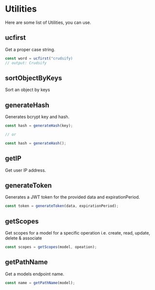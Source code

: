 # Utilities

Here are some list of Utilities, you can use.

## ucfirst

Get a proper case string.

```js
const word = ucfirst("crudsify)
// output: Crudsify
```

## sortObjectByKeys

Sort an object by keys

## generateHash

Generates bcrypt key and hash.

```js
const hash = generateHash(key);

// or

const hash = generateHash();
```

## getIP

Get user IP address.

## generateToken

Generates a JWT token for the provided data and expirationPeriod.

```js
const token = generateToken(data, expirationPeriod);
```

## getScopes

Get scopes for a model for a specific operation i.e. create, read, update, delete & associate

```js
const scopes = getScopes(model, opeation);
```

## getPathName

Get a models endpoint name.

```js
const name = getPathName(model);
```
